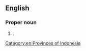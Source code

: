 ==English==
{{wikipedia}}

===Proper noun===
{{en-proper noun|head=[[west|West]] [[Java]]}}

# {{place|en|province|c/Indonesia}}.

[[Category:en:Provinces of Indonesia]]